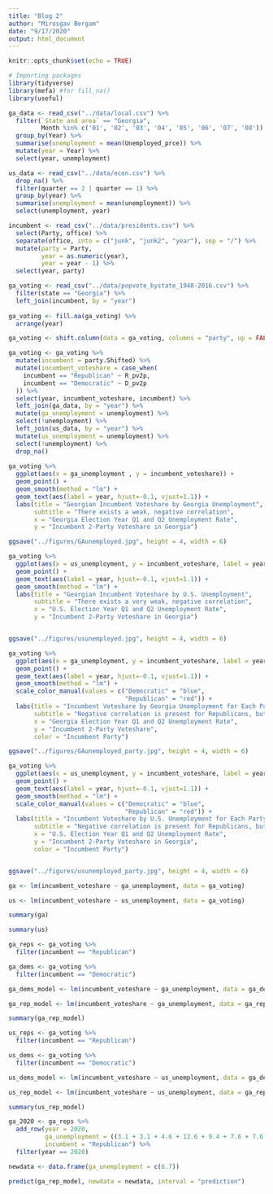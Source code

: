 ```yaml
---
title: "Blog 2"
author: "Mirosgav Bergam"
date: "9/17/2020"
output: html_document
---
```


```r
knitr::opts_chunk$set(echo = TRUE)

# Importing packages
library(tidyverse)
library(mefa) #for fill_na()
library(useful)

```

```r

ga_data <- read_csv("../data/local.csv") %>%
  filter(`State and area` == "Georgia",
         Month %in% c('01', '02', '03', '04', '05', '06', '07', '08')) %>%
  group_by(Year) %>%
  summarise(unemployment = mean(Unemployed_prce)) %>%
  mutate(year = Year) %>%
  select(year, unemployment)

us_data <- read_csv("../data/econ.csv") %>%
  drop_na() %>%
  filter(quarter == 2 | quarter == 1) %>%
  group_by(year) %>%
  summarise(unemployment = mean(unemployment)) %>%
  select(unemployment, year)

```

```r

incumbent <- read_csv("../data/presidents.csv") %>%
  select(Party, office) %>%
  separate(office, into = c("junk", "junk2", "year"), sep = "/") %>%
  mutate(party = Party,
         year = as.numeric(year),
         year = year - 1) %>%
  select(year, party) 

ga_voting <- read_csv("../data/popvote_bystate_1948-2016.csv") %>%
  filter(state == "Georgia") %>%
  left_join(incumbent, by = "year")
  
ga_voting <- fill.na(ga_voting) %>%
  arrange(year)

ga_voting <- shift.column(data = ga_voting, columns = "party", up = FALSE, len = 1)

ga_voting <- ga_voting %>%
  mutate(incumbent = party.Shifted) %>%
  mutate(incumbent_voteshare = case_when(
    incumbent == "Republican" ~ R_pv2p,
    incumbent == "Democratic" ~ D_pv2p
  )) %>%
  select(year, incumbent_voteshare, incumbent) %>%
  left_join(ga_data, by = "year") %>%
  mutate(ga_unemployment = unemployment) %>%
  select(!unemployment) %>%
  left_join(us_data, by = "year") %>%
  mutate(us_unemployment = unemployment) %>%
  select(!unemployment) %>%
  drop_na()
  
ga_voting %>%
  ggplot(aes(x = ga_unemployment , y = incumbent_voteshare)) +
  geom_point() + 
  geom_smooth(method = "lm") +  
  geom_text(aes(label = year, hjust=-0.1, vjust=1.1)) + 
  labs(title = "Georgian Incumbent Voteshare by Georgia Unemployment",
       subtitle = "There exists a weak, negative correlation",
       x = "Georgia Election Year Q1 and Q2 Unemployment Rate",
       y = "Incumbent 2-Party Voteshare in Georgia")

ggsave("../figures/GAunemployed.jpg", height = 4, width = 6)

```

```r

ga_voting %>%
  ggplot(aes(x = us_unemployment, y = incumbent_voteshare, label = year)) +
  geom_point() + 
  geom_text(aes(label = year, hjust=-0.1, vjust=1.1)) + 
  geom_smooth(method = "lm") +
  labs(title = "Georgian Incumbent Voteshare by U.S. Unemployment",
       subtitle = "There exists a very weak, negative correlation",
       x = "U.S. Election Year Q1 and Q2 Unemployment Rate",
       y = "Incumbent 2-Party Voteshare in Georgia")


ggsave("../figures/usunemployed.jpg", height = 4, width = 6)

```

```r

ga_voting %>%
  ggplot(aes(x = ga_unemployment, y = incumbent_voteshare, label = year, color = incumbent)) +
  geom_point() + 
  geom_text(aes(label = year, hjust=-0.1, vjust=1.1)) + 
  geom_smooth(method = "lm") +
  scale_color_manual(values = c("Democratic" = "blue", 
                                "Republican" = "red")) + 
  labs(title = "Incumbent Voteshare by Georgia Unemployment for Each Party",
       subtitle = "Negative correlation is present for Republicans, but not Democrats",
       x = "Georgia Election Year Q1 and Q2 Unemployment Rate",
       y = "Incumbent 2-Party Voteshare",
       color = "Incumbent Party")

ggsave("../figures/GAunemployed_party.jpg", height = 4, width = 6)

```

```r
ga_voting %>%
  ggplot(aes(x = us_unemployment, y = incumbent_voteshare, label = year, color = incumbent)) +
  geom_point() + 
  geom_text(aes(label = year, hjust=-0.1, vjust=1.1)) + 
  geom_smooth(method = "lm") +
  scale_color_manual(values = c("Democratic" = "blue", 
                                "Republican" = "red")) + 
  labs(title = "Incumbent Voteshare by U.S. Unemployment for Each Party",
       subtitle = "Negative correlation is present for Republicans, but not Democrats",
       x = "U.S. Election Year Q1 and Q2 Unemployment Rate",
       y = "Incumbent 2-Party Voteshare in Georgia",
       color = "Incumbent Party")


ggsave("../figures/usunemployed_party.jpg", height = 4, width = 6)

```

```r

ga <- lm(incumbent_voteshare ~ ga_unemployment, data = ga_voting)

us <- lm(incumbent_voteshare ~ us_unemployment, data = ga_voting)

summary(ga)

summary(us)

```

```r

ga_reps <- ga_voting %>%
  filter(incumbent == "Republican")

ga_dems <- ga_voting %>%
  filter(incumbent == "Democratic")

ga_dems_model <- lm(incumbent_voteshare ~ ga_unemployment, data = ga_dems)

ga_rep_model <- lm(incumbent_voteshare ~ ga_unemployment, data = ga_reps)

summary(ga_rep_model)

```

```r

us_reps <- ga_voting %>%
  filter(incumbent == "Republican")

us_dems <- ga_voting %>%
  filter(incumbent == "Democratic")

us_dems_model <- lm(incumbent_voteshare ~ us_unemployment, data = ga_dems)

us_rep_model <- lm(incumbent_voteshare ~ us_unemployment, data = ga_reps)

summary(us_rep_model)

```
```r
ga_2020 <- ga_reps %>%
  add_row(year = 2020, 
          ga_unemployment = ((3.1 + 3.1 + 4.6 + 12.6 + 9.4 + 7.6 + 7.6 + 5.6)/8), 
          incumbent = "Republican") %>%
  filter(year == 2020) 

newdata <- data.frame(ga_unemployment = c(6.7))

predict(ga_rep_model, newdata = newdata, interval = "prediction")
```







